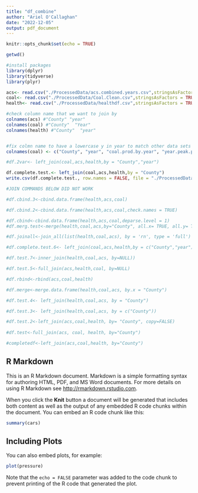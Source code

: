 ```yaml
---
title: "df_combine"
author: "Ariel O'Callaghan"
date: "2022-12-05"
output: pdf_document
---
```


```r
knitr::opts_chunk$set(echo = TRUE)

getwd()

#install packages
library(dplyr)
library(tidyverse)
library(plyr)

acs<- read.csv("./ProcessedData/acs.combined.years.csv",stringsAsFactors = TRUE)
coal<- read.csv("./ProcessedData/Coal.Clean.csv",stringsAsFactors = TRUE)
health<- read.csv("./ProcessedData/healthdf.csv",stringsAsFactors = TRUE)

#check column name that we want to join by
colnames(acs) #"County" "year" 
colnames(coal) #"County"  "Year" 
colnames(health) #"County"  "year"


#fix colmn name to have a lowercase y in year to match other data sets
colnames(coal) <- c("County", "year", "coal.prod.by.year", "year.peak.prod", "sum.coal.prod")

#df.2var<- left_join(coal,acs,health,by = "County","year")

df.complete.test.<- left_join(coal,acs,health,by = "County")
write.csv(df.complete.test., row.names = FALSE, file = "./ProcessedData/df.complete.test.csv") 

#JOIN COMMANDS BELOW DID NOT WORK

#df.cbind.3<-cbind.data.frame(health,acs,coal)

#df.cbind.2<-cbind.data.frame(health,acs,coal,check.names = TRUE)

#df.cbind<-cbind.data.frame(health,acs,coal,deparse.level = 1)
#df.merg.test<-merge(health,coal,acs,by="County", all.x= TRUE, all.y= TRUE)

#df.joinall<-join_all(list(health,coal,acs), by = 'rn', type = 'full')

#df.complete.test.6<- left_join(coal,acs,health,by = c("County","year"))

#df.test.7<-inner_join(health,coal,acs, by=NULL))

#df.test.5<-full_join(acs,health,coal, by=NULL)

#df.rbind<-rbind(acs,coal,health)

#df.merge<-merge.data.frame(health,coal,acs, by.x = "County")

#df.test.4<- left_join(health,coal,acs, by = "County")

#df.test.3<- left_join(health,coal,acs, by = c("County"))

#df.test.2<-left_join(acs,coal,health, by= "County", copy=FALSE)
          
#df.test<-full_join(acs, coal, health, by="County")

#completedf<-left_join(acs,coal,health, by="County")


```

## R Markdown

This is an R Markdown document. Markdown is a simple formatting syntax for authoring HTML, PDF, and MS Word documents. For more details on using R Markdown see <http://rmarkdown.rstudio.com>.

When you click the **Knit** button a document will be generated that includes both content as well as the output of any embedded R code chunks within the document. You can embed an R code chunk like this:

```r
summary(cars)
```

## Including Plots

You can also embed plots, for example:

```r
plot(pressure)
```

Note that the `echo = FALSE` parameter was added to the code chunk to prevent printing of the R code that generated the plot.
